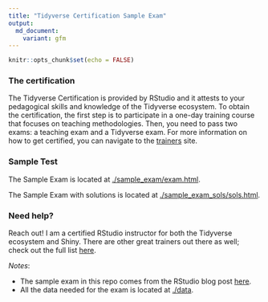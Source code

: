 ```yaml
---
title: "Tidyverse Certification Sample Exam"
output:
  md_document:
    variant: gfm
---
```



```r
knitr::opts_chunk$set(echo = FALSE)
```


### The certification

The Tidyverse Certification is provided by RStudio and it attests to your pedagogical skills and knowledge of the Tidyverse ecosystem. To obtain the certification, the first step is to participate in a one-day training course that focuses on teaching methodologies. Then, you need to pass two exams: a teaching exam and a Tidyverse exam. For more information on how to get certified, you can navigate to the [trainers](https://education.rstudio.com/trainers/) site.


### Sample Test

The Sample Exam is located at [./sample_exam/exam.html](https://marlycormar.github.io/tidyverse_sample_exam/sample_exam/exam.html).

The Sample Exam with solutions is located at [./sample_exam_sols/sols.html](https://marlycormar.github.io/tidyverse_sample_exam/sample_exam_sols/sols.html).


### Need help?

Reach out! I am a certified RStudio instructor for both the Tidyverse ecosystem and Shiny. There are other great trainers out there as well; check out the full list [here](https://education.rstudio.com/trainers/).

_Notes_:

- The sample exam in this repo comes from the RStudio blog post [here](https://education.rstudio.com/blog/2020/02/instructor-certification-exams/).
- All the data needed for the exam is located at [./data](./data/).
